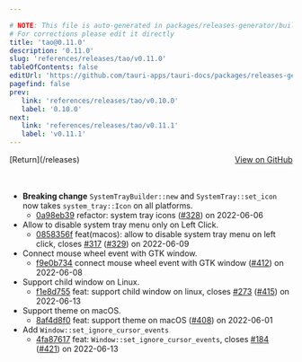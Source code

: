 ```yaml
---

# NOTE: This file is auto-generated in packages/releases-generator/build.ts
# For corrections please edit it directly
title: 'tao@0.11.0'
description: '0.11.0'
slug: 'references/releases/tao/v0.11.0'
tableOfContents: false
editUrl: 'https://github.com/tauri-apps/tauri-docs/packages/releases-generator/build.ts'
pagefind: false
prev:
   link: 'references/releases/tao/v0.10.0'
   label: '0.10.0'
next:
   link: 'references/releases/tao/v0.11.1'
   label: 'v0.11.1'
---
```


			

<ReleaseSidebar slug="references/releases/tao"  packageName="tao" />

<div style="margin-bottom:3rem; display: flex; justify-content: space-between; align-items: center"><span>[Return](/releases)</span><span><a href="https://github.com/tauri-apps/tao/releases/tag/tao-v0.11.0">View on GitHub</a></span></div>

- **Breaking change** `SystemTrayBuilder::new` and `SystemTray::set_icon` now takes `system_tray::Icon` on all platforms.
  - [0a98eb39](https://github.com/tauri-apps/tao/commit/0a98eb3993d9f24323f71520426712009bd9e272) refactor: system tray icons ([#328](https://github.com/tauri-apps/tao/pull/328)) on 2022-06-06
- Allow to disable system tray menu only on Left Click.
  - [0858356f](https://github.com/tauri-apps/tao/commit/0858356f3a14fcb6e1e1dfc8d2d35482388ccb43) feat(macos): allow to disable system tray menu on left click, closes [#317](https://github.com/tauri-apps/tao/pull/317) ([#329](https://github.com/tauri-apps/tao/pull/329)) on 2022-06-09
- Connect mouse wheel event with GTK window.
  - [f9e0b734](https://github.com/tauri-apps/tao/commit/f9e0b734c6a3737174d63a0ec8cb2ebc130f35f8) connect mouse wheel event with GTK window ([#412](https://github.com/tauri-apps/tao/pull/412)) on 2022-06-08
- Support child window on Linux.
  - [f1e8d755](https://github.com/tauri-apps/tao/commit/f1e8d7556eb9aea89769a9b38407e8fcd12675af) feat: support child window on linux, closes [#273](https://github.com/tauri-apps/tao/pull/273) ([#415](https://github.com/tauri-apps/tao/pull/415)) on 2022-06-13
- Support theme on macOS.
  - [8af4d8f0](https://github.com/tauri-apps/tao/commit/8af4d8f02149f08093cc348e278f5792dab4a423) feat: support theme on macOS ([#408](https://github.com/tauri-apps/tao/pull/408)) on 2022-06-01
- Add `Window::set_ignore_cursor_events`
  - [4fa87617](https://github.com/tauri-apps/tao/commit/4fa8761776d546ee3b1b0bb1a02a31d72eedfa80) feat: `Window::set_ignore_cursor_events`, closes [#184](https://github.com/tauri-apps/tao/pull/184) ([#421](https://github.com/tauri-apps/tao/pull/421)) on 2022-06-13

